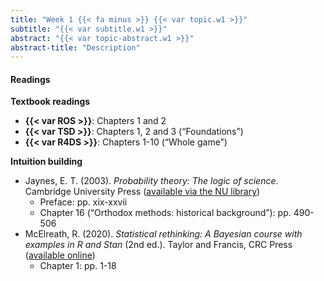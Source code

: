 ```yaml
---
title: "Week 1 {{< fa minus >}} {{< var topic.w1 >}}"
subtitle: "{{< var subtitle.w1 >}}"
abstract: "{{< var topic-abstract.w1 >}}"
abstract-title: "Description"
---
```


#### Readings

**Textbook readings**

- **{{< var ROS >}}**:    Chapters 1 and 2
- **{{< var TSD >}}**:    Chapters 1, 2 and 3 ("Foundations")
- **{{< var R4DS >}}**:   Chapters 1-10 ("Whole game")

**Intuition building**

- Jaynes, E. T. (2003). *Probability theory: The logic of science*. Cambridge University Press ([available via the NU library](https://libsearch.ncl.ac.uk/permalink/f/1jraif3/NCL_ALMA21127570270002411))
  - Preface: pp. xix-xxvii
  - Chapter 16 ("Orthodox methods: historical background"): pp. 490-506
  
- McElreath, R. (2020). *Statistical rethinking: A Bayesian course with examples in R and Stan* (2nd ed.). Taylor and Francis, CRC Press ([available online](http://xcelab.net/rmpubs/sr2/statisticalrethinking2_chapters1and2.pdf))
  - Chapter 1: pp. 1-18